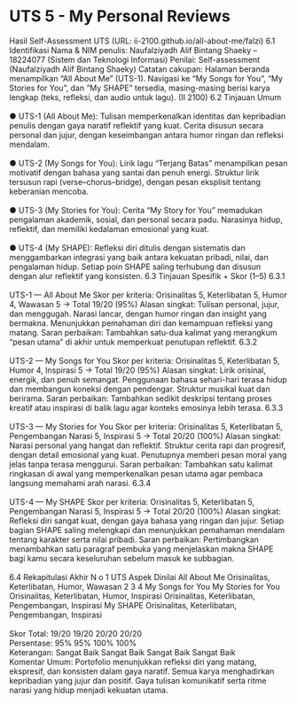 # UTS 5 - My Personal Reviews

Hasil Self-Assessment UTS (URL: ii-2100.github.io/all-about-me/falzi) 6.1 Identifikasi Nama & NIM penulis: Naufalziyadh Alif Bintang Shaeky – 18224077 (Sistem dan Teknologi Informasi) Penilai: Self-assessment (Naufalziyadh Alif Bintang Shaeky) Catatan cakupan: Halaman beranda menampilkan “All About Me” (UTS-1). Navigasi ke “My Songs for You”, “My Stories for You”, dan “My SHAPE” tersedia, masing-masing berisi karya lengkap (teks, refleksi, dan audio untuk lagu). (II 2100) 6.2 Tinjauan Umum\
\
● UTS-1 (All About Me): Tulisan memperkenalkan identitas dan kepribadian penulis dengan gaya naratif reflektif yang kuat. Cerita disusun secara personal dan jujur, dengan keseimbangan antara humor ringan dan refleksi mendalam. \
\
● UTS-2 (My Songs for You): Lirik lagu “Terjang Batas” menampilkan pesan motivatif dengan bahasa yang santai dan penuh energi. Struktur lirik tersusun rapi (verse–chorus–bridge), dengan pesan eksplisit tentang keberanian mencoba. \
\
● UTS-3 (My Stories for You): Cerita “My Story for You” memadukan pengalaman akademik, sosial, dan personal secara padu. Narasinya hidup, reflektif, dan memiliki kedalaman emosional yang kuat. \
\
● UTS-4 (My SHAPE): Refleksi diri ditulis dengan sistematis dan menggambarkan integrasi yang baik antara kekuatan pribadi, nilai, dan pengalaman hidup. Setiap poin SHAPE saling terhubung dan disusun dengan alur reflektif yang konsisten. 6.3 Tinjauan Spesifik + Skor (1–5) 6.3.1 \
\
UTS-1 — All About Me Skor per kriteria: Orisinalitas 5, Keterlibatan 5, Humor 4, Wawasan 5 → Total 19/20 (95%) Alasan singkat: Tulisan personal, jujur, dan menggugah. Narasi lancar, dengan humor ringan dan insight yang bermakna. Menunjukkan pemahaman diri dan kemampuan refleksi yang matang. Saran perbaikan: Tambahkan satu-dua kalimat yang merangkum “pesan utama” di akhir untuk memperkuat penutupan reflektif. 6.3.2 \
\
UTS-2 — My Songs for You Skor per kriteria: Orisinalitas 5, Keterlibatan 5, Humor 4, Inspirasi 5 → Total 19/20 (95%) Alasan singkat: Lirik orisinal, energik, dan penuh semangat. Penggunaan bahasa sehari-hari terasa hidup dan membangun koneksi dengan pendengar. Struktur musikal kuat dan berirama. Saran perbaikan: Tambahkan sedikit deskripsi tentang proses kreatif atau inspirasi di balik lagu agar konteks emosinya lebih terasa. 6.3.3 \
\
UTS-3 — My Stories for You Skor per kriteria: Orisinalitas 5, Keterlibatan 5, Pengembangan Narasi 5, Inspirasi 5 → Total 20/20 (100%) Alasan singkat: Narasi personal yang hangat dan reflektif. Struktur cerita rapi dan progresif, dengan detail emosional yang kuat. Penutupnya memberi pesan moral yang jelas tanpa terasa menggurui. Saran perbaikan: Tambahkan satu kalimat ringkasan di awal yang memperkenalkan pesan utama agar pembaca langsung memahami arah narasi. 6.3.4 \
\
UTS-4 — My SHAPE Skor per kriteria: Orisinalitas 5, Keterlibatan 5, Pengembangan Narasi 5, Inspirasi 5 → Total 20/20 (100%) Alasan singkat: Refleksi diri sangat kuat, dengan gaya bahasa yang ringan dan jujur. Setiap bagian SHAPE saling melengkapi dan menunjukkan pemahaman mendalam tentang karakter serta nilai pribadi. Saran perbaikan: Pertimbangkan menambahkan satu paragraf pembuka yang menjelaskan makna SHAPE bagi kamu secara keseluruhan sebelum masuk ke subbagian.\
\
6.4 Rekapitulasi Akhir N o 1 UTS Aspek Dinilai All About Me Orisinalitas, Keterlibatan, Humor, Wawasan 2 3 4 My Songs for You My Stories for You Orisinalitas, Keterlibatan, Humor, Inspirasi Orisinalitas, Keterlibatan, Pengembangan, Inspirasi My SHAPE Orisinalitas, Keterlibatan, Pengembangan, Inspirasi \
\
Skor Total: 19/20 19/20 20/20 20/20 \
Persentase: 95% 95% 100% 100% \
Keterangan: Sangat Baik Sangat Baik Sangat Baik Sangat Baik \
Komentar Umum: Portofolio menunjukkan refleksi diri yang matang, ekspresif, dan konsisten dalam gaya naratif. Semua karya menghadirkan kepribadian yang jujur dan positif. Gaya tulisan komunikatif serta ritme narasi yang hidup menjadi kekuatan utama.
